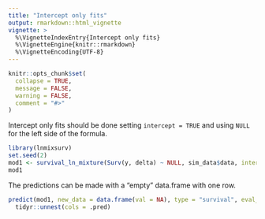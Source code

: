 ```yaml
---
title: "Intercept only fits"
output: rmarkdown::html_vignette
vignette: >
  %\VignetteIndexEntry{Intercept only fits}
  %\VignetteEngine{knitr::rmarkdown}
  %\VignetteEncoding{UTF-8}
---
```


```r
knitr::opts_chunk$set(
  collapse = TRUE,
  message = FALSE,
  warning = FALSE,
  comment = "#>"
)
```

Intercept only fits should be done setting `intercept = TRUE` and using `NULL` for the left side of the formula.

```r
library(lnmixsurv)
set.seed(2)
mod1 <- survival_ln_mixture(Surv(y, delta) ~ NULL, sim_data$data, intercept = TRUE)
mod1
```

The predictions can be made with a "empty" data.frame with one row.

```r
predict(mod1, new_data = data.frame(val = NA), type = "survival", eval_time = 100) |>
  tidyr::unnest(cols = .pred)
```
